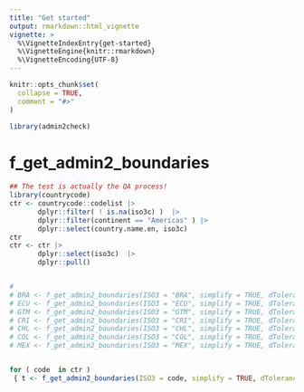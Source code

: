```yaml
---
title: "Get started"
output: rmarkdown::html_vignette
vignette: >
  %\VignetteIndexEntry{get-started}
  %\VignetteEngine{knitr::rmarkdown}
  %\VignetteEncoding{UTF-8}
---
```


```r
knitr::opts_chunk$set(
  collapse = TRUE,
  comment = "#>"
)
```

```r
library(admin2check)
```

<!-- WARNING - This vignette is generated by {fusen} from /dev/flat_full.Rmd: do not edit by hand -->

<!-- Run this 'development' chunk -->
<!-- Store every call to library() that you need to explore your functions -->


# f_get_admin2_boundaries

    

  

```r
## The test is actually the QA process! 
library(countrycode)
ctr <- countrycode::codelist |>
       dplyr::filter( ! is.na(iso3c) )  |>
       dplyr::filter(continent == "Americas" ) |>
       dplyr::select(country.name.en, iso3c)
ctr
ctr <- ctr |>
       dplyr::select(iso3c)  |>
       dplyr::pull()  


# 
# BRA <- f_get_admin2_boundaries(ISO3 = "BRA", simplify = TRUE, dTolerance = 500)
# ECU <- f_get_admin2_boundaries(ISO3 = "ECU", simplify = TRUE, dTolerance = 500)
# GTM <- f_get_admin2_boundaries(ISO3 = "GTM", simplify = TRUE, dTolerance = 500)
# CRI <- f_get_admin2_boundaries(ISO3 = "CRI", simplify = TRUE, dTolerance = 500)
# CHL <- f_get_admin2_boundaries(ISO3 = "CHL", simplify = TRUE, dTolerance = 500)
# COL <- f_get_admin2_boundaries(ISO3 = "COL", simplify = TRUE, dTolerance = 500)
# MEX <- f_get_admin2_boundaries(ISO3 = "MEX", simplify = TRUE, dTolerance = 500)


for ( code  in ctr )
 { t <- f_get_admin2_boundaries(ISO3 = code, simplify = TRUE, dTolerance = 500) }
```

  

